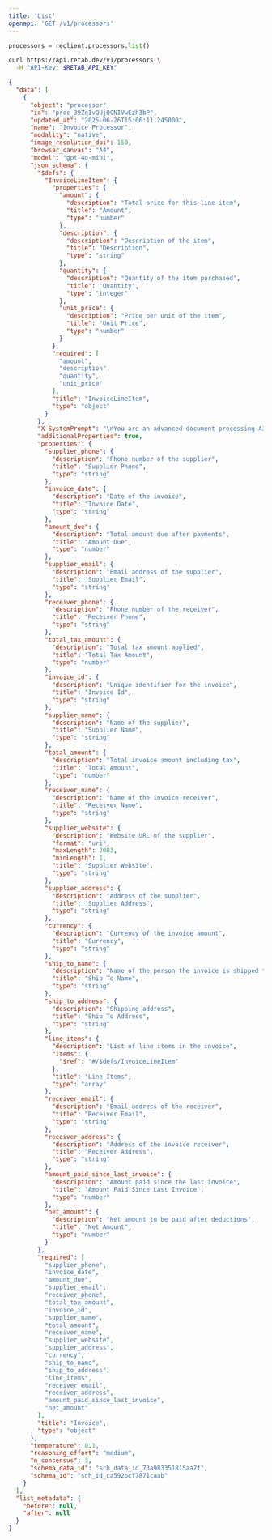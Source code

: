 ```yaml
---
title: 'List'
openapi: 'GET /v1/processors'
---
```


<RequestExample>

```python python
processors = reclient.processors.list()
```

```bash curl
curl https://api.retab.dev/v1/processors \
  -H "API-Key: $RETAB_API_KEY"
```
</RequestExample>

<ResponseExample>

```json
{
  "data": [
    {
      "object": "processor",
      "id": "proc_39ZqIvQUjQCNIVwEzh3bP",
      "updated_at": "2025-06-26T15:06:11.245000",
      "name": "Invoice Processor",
      "modality": "native",
      "image_resolution_dpi": 150,
      "browser_canvas": "A4",
      "model": "gpt-4o-mini",
      "json_schema": {
        "$defs": {
          "InvoiceLineItem": {
            "properties": {
              "amount": {
                "description": "Total price for this line item",
                "title": "Amount",
                "type": "number"
              },
              "description": {
                "description": "Description of the item",
                "title": "Description",
                "type": "string"
              },
              "quantity": {
                "description": "Quantity of the item purchased",
                "title": "Quantity",
                "type": "integer"
              },
              "unit_price": {
                "description": "Price per unit of the item",
                "title": "Unit Price",
                "type": "number"
              }
            },
            "required": [
              "amount",
              "description",
              "quantity",
              "unit_price"
            ],
            "title": "InvoiceLineItem",
            "type": "object"
          }
        },
        "X-SystemPrompt": "\nYou are an advanced document processing AI specializing in extracting structured data from invoices. Your task is to analyze invoices and provide structured JSON output that conforms to the predefined `Invoice` Pydantic model. Ensure accuracy in capturing all relevant details from the invoice image or document.\n\n**Requirements:**\n1. Extract and accurately populate the following invoice fields:\n   - Supplier information (name, phone, email, address, website)\n   - Receiver details (name, phone, email, address)\n   - Invoice details (date, ID, currency)\n   - Financial information (total amount, tax amount, net amount, amount due, amount paid since last invoice)\n   - Shipping details (ship-to name, address)\n   - Line items, each containing:\n     - Description\n     - Quantity\n     - Unit price\n     - Amount\n\n2. Handle different invoice formats and ensure robustness in field extraction, considering varying layouts and text alignments.\n\n3. Output must be formatted according to the `Invoice` model:\n\n```python\n{\n    \"supplier_phone\": \"123-456-7890\",\n    \"invoice_date\": \"2024-01-22\",\n    \"amount_due\": 68.01,\n    \"supplier_email\": \"sales@amnoshsuppliers.com\",\n    \"receiver_phone\": \"321-321-1234\",\n    \"total_tax_amount\": 225.87,\n    \"invoice_id\": \"1437\",\n    \"supplier_name\": \"AMNOSH SUPPLIERS\",\n    \"total_amount\": 12113.67,\n    \"receiver_name\": \"Johnson Carrie\",\n    \"supplier_website\": \"http://www.amnoshsuppliers.com\",\n    \"supplier_address\": \"9291 Proin Road, Lake Charles, ME-11292\",\n    \"currency\": \"USD\",\n    \"ship_to_name\": \"Johnny Patel\",\n    \"ship_to_address\": \"45 Lightning Road, Arizona, AZ 88776\",\n    \"line_items\": [\n        {\"description\": \"Drag Series Transmission Build - A WD DSM\", \"quantity\": 3, \"unit_price\": 1129.03, \"amount\": 3387.09},\n        {\"description\": \"Drive Shaft Automatic Right\", \"quantity\": 2, \"unit_price\": 243.01, \"amount\": 486.02},\n        {\"description\": \"MIZOL 20W40 Engine Oil\", \"quantity\": 4, \"unit_price\": 342.00, \"amount\": 1368.00},\n        {\"description\": \"Spirax W2 ATF\", \"quantity\": 3, \"unit_price\": 54.50, \"amount\": 163.50},\n        {\"description\": \"Hydraulic Press-25 Tons\", \"quantity\": 1, \"unit_price\": 6391.85, \"amount\": 6391.85},\n        {\"description\": \"Optional: Slotter Machine\", \"quantity\": 2, \"unit_price\": 45.67, \"amount\": 91.34}\n    ],\n    \"receiver_email\": \"proprietor@abcxyz.com\",\n    \"receiver_address\": \"45 Lightning Road, Arizona, AZ 88776\",\n    \"amount_paid_since_last_invoice\": 12045.66,\n    \"net_amount\": 68.01\n}\n```\n\n4. Ensure the output strictly adheres to the data types and field definitions specified in the model.\n\n5. Provide accurate and consistent values, minimizing extraction errors by leveraging OCR and text recognition best practices.\n",
        "additionalProperties": true,
        "properties": {
          "supplier_phone": {
            "description": "Phone number of the supplier",
            "title": "Supplier Phone",
            "type": "string"
          },
          "invoice_date": {
            "description": "Date of the invoice",
            "title": "Invoice Date",
            "type": "string"
          },
          "amount_due": {
            "description": "Total amount due after payments",
            "title": "Amount Due",
            "type": "number"
          },
          "supplier_email": {
            "description": "Email address of the supplier",
            "title": "Supplier Email",
            "type": "string"
          },
          "receiver_phone": {
            "description": "Phone number of the receiver",
            "title": "Receiver Phone",
            "type": "string"
          },
          "total_tax_amount": {
            "description": "Total tax amount applied",
            "title": "Total Tax Amount",
            "type": "number"
          },
          "invoice_id": {
            "description": "Unique identifier for the invoice",
            "title": "Invoice Id",
            "type": "string"
          },
          "supplier_name": {
            "description": "Name of the supplier",
            "title": "Supplier Name",
            "type": "string"
          },
          "total_amount": {
            "description": "Total invoice amount including tax",
            "title": "Total Amount",
            "type": "number"
          },
          "receiver_name": {
            "description": "Name of the invoice receiver",
            "title": "Receiver Name",
            "type": "string"
          },
          "supplier_website": {
            "description": "Website URL of the supplier",
            "format": "uri",
            "maxLength": 2083,
            "minLength": 1,
            "title": "Supplier Website",
            "type": "string"
          },
          "supplier_address": {
            "description": "Address of the supplier",
            "title": "Supplier Address",
            "type": "string"
          },
          "currency": {
            "description": "Currency of the invoice amount",
            "title": "Currency",
            "type": "string"
          },
          "ship_to_name": {
            "description": "Name of the person the invoice is shipped to",
            "title": "Ship To Name",
            "type": "string"
          },
          "ship_to_address": {
            "description": "Shipping address",
            "title": "Ship To Address",
            "type": "string"
          },
          "line_items": {
            "description": "List of line items in the invoice",
            "items": {
              "$ref": "#/$defs/InvoiceLineItem"
            },
            "title": "Line Items",
            "type": "array"
          },
          "receiver_email": {
            "description": "Email address of the receiver",
            "title": "Receiver Email",
            "type": "string"
          },
          "receiver_address": {
            "description": "Address of the invoice receiver",
            "title": "Receiver Address",
            "type": "string"
          },
          "amount_paid_since_last_invoice": {
            "description": "Amount paid since the last invoice",
            "title": "Amount Paid Since Last Invoice",
            "type": "number"
          },
          "net_amount": {
            "description": "Net amount to be paid after deductions",
            "title": "Net Amount",
            "type": "number"
          }
        },
        "required": [
          "supplier_phone",
          "invoice_date",
          "amount_due",
          "supplier_email",
          "receiver_phone",
          "total_tax_amount",
          "invoice_id",
          "supplier_name",
          "total_amount",
          "receiver_name",
          "supplier_website",
          "supplier_address",
          "currency",
          "ship_to_name",
          "ship_to_address",
          "line_items",
          "receiver_email",
          "receiver_address",
          "amount_paid_since_last_invoice",
          "net_amount"
        ],
        "title": "Invoice",
        "type": "object"
      },
      "temperature": 0.1,
      "reasoning_effort": "medium",
      "n_consensus": 3,
      "schema_data_id": "sch_data_id_73a983351815aa7f",
      "schema_id": "sch_id_ca592bcf7871caab"
    }
  ],
  "list_metadata": {
    "before": null,
    "after": null
  }
}
```

</ResponseExample>